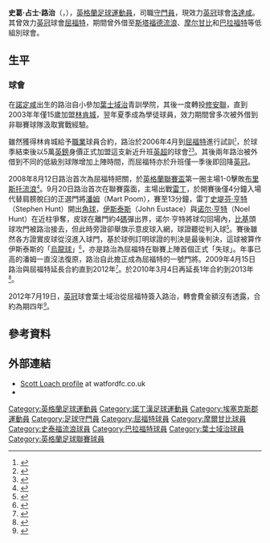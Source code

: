 {{noteTA|G1=Football|G2=FAcup
|T=zh-hans:斯科特·劳奇; zh-hk:史葛·路治;
|1=zh-hans:斯科特·劳奇; zh-hk:史葛·路治;
|2=zh-hans:劳奇; zh-hk:路治;
|3=zh-hans:诺丁汉; zh-hk:諾定咸;
|4=zh-hans:绍森德;zh-hk:修安聯;
|5=zh-hans:尤斯塔斯; zh-hk:伊斯泰斯;
|6=zh-hans:斯科特·詹姆斯·劳奇; zh-hk:史葛·占士·路治;
|7=zh-hans:普姆; zh-hk:潘姆;
}}
{{Infobox football biography 2
| playername          = 史葛·路治<br />''Scott Loach''
| image               = [[File:Scott_Loach.jpg|200px]]
| caption             = 
| fullname            = Scott James Loach
| dateofbirth         = {{birth date and age|1988|5|27|df=y}}
| cityofbirth         = [[諾定咸|諾定咸]]
| countryofbirth      = [[英格蘭|英格蘭]]
| height              = {{height|ft=6|in=1}}
| position            = [[守門員|守門員]]
| currentclub         = [[罗瑟勒姆足球俱乐部|洛達咸]]
| clubnumber          = 1
| youthyears1         = 1997−2000
| youthclubs1         = [[伊普斯维奇城足球俱乐部|葉士域治]]
| youthyears2         = 2000−2002
| youthclubs2         = [[诺丁汉森林足球俱乐部|诺丁汉森林]]
| youthyears3         = 2002−2004
| youthclubs3         = Southwell United
| youthyears4         = 2004−2006
| youthclubs4         = [[林肯城足球俱乐部|林肯城]]
| years1              = 2006−2012
| clubs1              = [[沃特福德足球俱乐部|屈福特]]
| caps1               = 154
| goals1              = 0
| years2              = 2007
| clubs2              = → [[斯塔福德流浪者足球會|斯塔福德流浪]] 
| caps2               = 11
| goals2              = 0
| years3              = 2008
| clubs3              = → [[摩尔甘比足球俱乐部|摩尔甘比]] 
| caps3               = 2
| goals3              = 0
| years4              = 2008
| clubs4              = → [[布拉德福德城足球俱乐部|巴拉福特]] 
| caps4               = 20
| goals4              = 0
| years5              = 2012−2014
| clubs5              = [[伊普斯维奇城足球俱乐部|葉士域治]]
| caps5               = 27
| goals5              = 0
| years6         = 2014–
| clubs6          = [[罗瑟勒姆足球俱乐部|洛達咸]]
| caps6           = 2
| goals6           = 0
| years7         = 2014
| clubs7          = → [[貝里足球俱樂部|-{zh-hans:貝里; zh-hk:貝利;}-]]
| caps7           = 2
| goals7           = 0
| years8         = 2015
| clubs8          = → [[彼得伯勒联足球俱乐部|-{zh-hans:彼得伯勒联; zh-hk:彼德堡;}-]]
| caps8           = 5
| goals8           = 0
| years9         = 2015
| clubs9          = → [[约维尔足球俱乐部|-{zh-hans:约维尔; zh-hk:伊奧維;}-]]
| caps9           = 6
| goals9           = 0
| totalcaps           = 
| totalgoals          = 
| nationalyears1      = 2009−2011 
| nationalteam1       = [[英格蘭21歲以下足球代表隊|英格蘭U21]]
| nationalcaps1       = 14
| nationalgoals1      = 0
| medaltemplates      = 
| club-update         = 2013年12月27日 (五) 06:10 (UTC)
| nationalteam-update = 2013年12月27日 (五) 06:10 (UTC)
}}
'''史葛·占士·路治'''（{{lang-en|'''Scott James Loach'''}}，{{bd|1988年|5月27日}}），[[英格蘭|英格蘭]][[足球|足球]][[運動員|運動員]]，司職[[守門員|守門員]]，現效力[[英冠|英冠]]球會[[罗瑟勒姆足球俱乐部|洛達咸]]。其曾效力[[英冠|英冠]]球會[[沃特福德足球俱乐部|屈福特]]，期間曾外借至[[斯塔福德流浪者足球會|斯塔福德流浪]]、[[摩尔甘比足球俱乐部|摩尔甘比]]和[[布拉德福德城足球俱乐部|巴拉福特]]等低組別球會。

==生平==
===球會===
在[[諾定咸|諾定咸]]出生的路治自小參加[[伊普斯维奇城足球俱乐部|葉士域治]]青訓學院，其後一度轉投[[绍森德足球俱乐部|修安聯]]，直到2003年年僅15歲加盟[[林肯城足球俱乐部|林肯城]]，翌年夏季成為學徒球員，效力期間曾多次被外借到非聯賽球隊汲取實戰經驗。

雖然獲得林肯城給予[[職業|職業]]球員合約，路治於2006年4月到[[沃特福德足球俱乐部|屈福特]]進行試訓<small><ref>{{cite news |language=en |url=http://www.skysports.com/story/0,19528,11686_2372909,00.html |title=Hornets land young Imp |publisher=Sky Sports |date=2006-04-07 |accessdate=2009-12-29}}</ref></small>，於球季結束後以5萬[[英鎊|英鎊]]身價正式加盟這支新近升班[[英超|英超]]的球會<small><ref>{{cite news |language=en |url=http://www.skysports.com/story/0,19528,11686_2379032,00.html |title=Hornets make first summer signing |publisher=Sky Sports |date=2006-06-02 |accessdate=2009-12-29 |archive-date=2016-03-10 |archive-url=https://web.archive.org/web/20160310085350/http://www.skysports.com/story/0,19528,11686_2379032,00.html |dead-url=no }}</ref><ref>{{cite news |language=en |url=http://www.thetelegraphandargus.co.uk/sport/1999760./ |title=Hornets keeper joins City |publisher=''thetelegraphandargus.co.uk'' |date=2008-01-28 |accessdate=2009-12-29}}</ref></small>。其後兩年路治被外借到不同的低級別球隊增加上陣時間，而屈福特亦於升班僅一季後即回降[[英冠|英冠]]。

2008年8月12日路治首次為屈福特把關，於[[英格蘭聯賽盃|英格蘭聯賽盃]]第一圈主場1-0擊敗[[布里斯托流浪足球俱乐部|布里斯托流浪]]<small><ref>{{cite news |language=en |url=http://news.bbc.co.uk/sport2/hi/football/league_cup/7542017.stm |title=Watford 1-0 Bristol Rovers |publisher=[[BBC|BBC]] Sport |date=2008-08-12 |accessdate=2009-12-29 |archive-date=2015-04-18 |archive-url=https://web.archive.org/web/20150418015000/http://news.bbc.co.uk/sport2/hi/football/league_cup/7542017.stm |dead-url=no }}</ref></small>。9月20日路治首次在聯賽露面，主場出戰[[雷丁足球俱乐部|雷丁]]，於開賽後僅4分鐘入場代替肩膀脫臼的正選門將[[马特·普姆|潘姆]]（Mart Poom），賽至13分鐘，雷丁[[史堤芬·亨特|史堤芬·亨特]]（Stephen Hunt）開出[[角球|角球]]，[[约翰·尤斯塔斯|伊斯泰斯]]（John Eustace）與[[诺尔·亨特|诺尔·亨特]]（Noel Hunt）在近柱爭奪，皮球在離門約4[[碼|碼]]彈出界，诺尔·亨特將球勾回場內，[[安德雷·比基|比基]]頭球攻門被路治接去，但此時旁證卻舉旗示意皮球入網，球證聽從判入球<small><ref>{{cite news |language=en |url=http://news.bbc.co.uk/sport2/hi/football/eng_div_1/7614022.stm |title=Watford 2-2 Reading |publisher=[[BBC|BBC]] Sport |date=2008-09-20 |accessdate=2009-12-29 |archive-date=2010-08-31 |archive-url=https://web.archive.org/web/20100831205128/http://news.bbc.co.uk/sport2/hi/football/eng_div_1/7614022.stm |dead-url=no }}</ref></small>。賽後雖然各方證實皮球從沒進入球門，基於球例訂明球證的判決是最後判決，這球被算作伊斯泰斯的「[[烏龍球|烏龍球]]」<small><ref>{{cite news |language=en |url=http://news.bbc.co.uk/sport2/hi/football/teams/w/watford/7628234.stm |title=League says no to Watford replay |publisher=[[BBC|BBC]] Sport |date=2008-09-22 |accessdate=2009-12-29 |archive-date=2008-09-23 |archive-url=https://web.archive.org/web/20080923234752/http://news.bbc.co.uk/sport1/hi/football/teams/w/watford/7628234.stm |dead-url=no }}</ref></small>，亦是路治為屈福特在聯賽上陣首個正式「失球」。年事已高的潘姆一直沒法復原，路治自此擔正成為屈福特的一號門將。2009年4月15日路治與屈福特延長合約直到2012年<small><ref>{{cite news |language=en |url=http://www.skysports.com/story/0,19528,11095_5191559,00.html |title=Loach lands Hornets deal |publisher=Sky Sports |date=2009-04-15 |accessdate=2009-12-29 |archive-date=2015-09-24 |archive-url=https://web.archive.org/web/20150924140316/http://www.skysports.com/story/0,19528,11095_5191559,00.html |dead-url=no }}</ref></small>。於2010年3月4日再延長1年合約到2013年<small><ref>{{cite news |language=en |url=http://www.skysports.com/story/0,19528,11688_6003022,00.html |title=Loach signs new deal |publisher=Sky Sports |date=2010-03-04 |accessdate=2010-03-05 |archive-date=2010-03-08 |archive-url=https://web.archive.org/web/20100308005804/http://www.skysports.com/story/0,19528,11688_6003022,00.html |dead-url=no }}</ref></small>。

2012年7月19日，[[英冠|英冠]]球會葉士域治從屈福特簽入路治，轉會費金額沒有透露，合約為期四年<small><ref>{{cite news |language=en |url=http://www.bbc.com/sport/0/football/18901184 |title=Scott Loach joins Ipswich Town from Watford |publisher=''[[BBC_Sport|BBC Sport]]'' |date=2012-07-19 |accessdate=2013-12-27 |archive-date=2014-01-22 |archive-url=https://web.archive.org/web/20140122072924/http://www.bbc.com/sport/0/football/18901184 |dead-url=no }}</ref></small>。

==參考資料==
{{reflist}}

==外部連結==
{{commonscat|Scott Loach}}
*[https://web.archive.org/web/20081007063513/http://www.watfordfc.premiumtv.co.uk/page/ProfilesDetail/0,,10400~36923,00.html Scott Loach profile] at watfordfc.co.uk
*{{soccerbase|46249|史葛·路治}}

{{2009年歐洲U21足球錦標賽英格蘭U21參賽名單}}

{{DEFAULTSORT:Loach, Scott}}
[[Category:英格蘭足球運動員|Category:英格蘭足球運動員]]
[[Category:諾丁漢足球運動員|Category:諾丁漢足球運動員]]
[[Category:埃塞克斯郡運動員|Category:埃塞克斯郡運動員]]
[[Category:足球守門員|Category:足球守門員]]
[[Category:屈福特球員|Category:屈福特球員]]
[[Category:摩爾甘比球員|Category:摩爾甘比球員]]
[[Category:史泰福流浪球員|Category:史泰福流浪球員]]
[[Category:巴拉福特球員|Category:巴拉福特球員]]
[[Category:葉士域治球員|Category:葉士域治球員]]
[[Category:英格蘭足球聯賽球員|Category:英格蘭足球聯賽球員]]